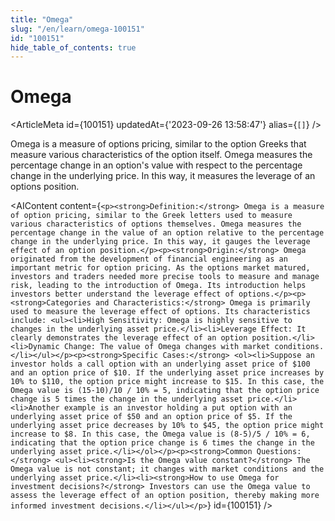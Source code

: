 ```yaml
---
title: "Omega"
slug: "/en/learn/omega-100151"
id: "100151"
hide_table_of_contents: true
---
```



# Omega

<ArticleMeta id={100151} updatedAt={'2023-09-26 13:58:47'} alias={`[]`} />
<div className='border-solid border-b border-t-0 my-4 border-[var(--ifm-color-gray-300)]' />

Omega is a measure of options pricing, similar to the option Greeks that measure various characteristics of the option itself. Omega measures the percentage change in an option's value with respect to the percentage change in the underlying price. In this way, it measures the leverage of an options position.

<AIContent content={`<p><strong>Definition:</strong> Omega is a measure of option pricing, similar to the Greek letters used to measure various characteristics of options themselves. Omega measures the percentage change in the value of an option relative to the percentage change in the underlying price. In this way, it gauges the leverage effect of an option position.</p><p><strong>Origin:</strong> Omega originated from the development of financial engineering as an important metric for option pricing. As the options market matured, investors and traders needed more precise tools to measure and manage risk, leading to the introduction of Omega. Its introduction helps investors better understand the leverage effect of options.</p><p><strong>Categories and Characteristics:</strong> Omega is primarily used to measure the leverage effect of options. Its characteristics include: <ul><li>High Sensitivity: Omega is highly sensitive to changes in the underlying asset price.</li><li>Leverage Effect: It clearly demonstrates the leverage effect of an option position.</li><li>Dynamic Change: The value of Omega changes with market conditions.</li></ul></p><p><strong>Specific Cases:</strong> <ol><li>Suppose an investor holds a call option with an underlying asset price of $100 and an option price of $10. If the underlying asset price increases by 10% to $110, the option price might increase to $15. In this case, the Omega value is (15-10)/10 / 10% = 5, indicating that the option price change is 5 times the change in the underlying asset price.</li><li>Another example is an investor holding a put option with an underlying asset price of $50 and an option price of $5. If the underlying asset price decreases by 10% to $45, the option price might increase to $8. In this case, the Omega value is (8-5)/5 / 10% = 6, indicating that the option price change is 6 times the change in the underlying asset price.</li></ol></p><p><strong>Common Questions:</strong> <ul><li><strong>Is the Omega value constant?</strong> The Omega value is not constant; it changes with market conditions and the underlying asset price.</li><li><strong>How to use Omega for investment decisions?</strong> Investors can use the Omega value to assess the leverage effect of an option position, thereby making more informed investment decisions.</li></ul></p>`} id={100151} />
